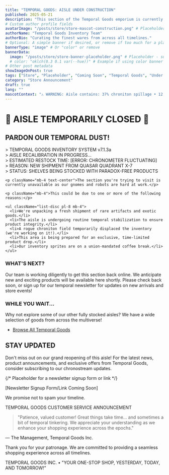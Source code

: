 ```yaml
---
title: "TEMPORAL GOODS: AISLE UNDER CONSTRUCTION"
published: 2025-05-21
description: "This section of the Temporal Goods emporium is currently being stocked or undergoing temporal recalibration. Please check back soon!"
# Custom author profile fields
avatarImage: "/posts/store/store-mascot-construction.png" # Placeholder - suggest creating a generic store mascot/construction image
authorName: "Temporal Goods Inventory Team"
authorBio: "Curating the finest wares from across all timelines."
# Optional: A simple banner if desired, or remove if too much for a placeholder
bannerType: "image" # Or "color" or remove
bannerData:
  image: "/posts/store/store-banner-placeholder.png" # Placeholder - suggest a generic store banner
  # color: "oklch(0.3 0.1 var(--hue))" # Example if using color banner
# Other post metadata
showImageOnPost: true
tags: ["Store", "Placeholder", "Coming Soon", "Temporal Goods", "Under Construction", "Inventory Update"]
category: "Store Announcement"
draft: true
lang: ""
mascotContext: "⚠️ WARNING: Aisle contains: 37% chroniton spillage • 12 rogue inventory gnomes (unionized) • 1 Schrödinger's stockroom (both empty and full) • 5.7 temporal paradoxes per square foot • 'Grand Opening' scheduled for 12/32/28042 (maybe)"
---
```



<div className="card-base2 p-6 mb-6 border-4 border-yellow-500 dark:border-yellow-600">
  <h1 className="text-3xl font-bold text-yellow-600 dark:text-yellow-500 text-center mb-4">🚧 AISLE TEMPORARILY CLOSED 🚧</h1>
  
  <div className="w-full flex justify-center mb-6">
    <div className="relative w-1/2 md:w-1/3 aspect-square">
      <ImageWrapper
        src="/posts/store/store-mascot-construction.png"
        alt="Temporal Goods - Under Construction"
        class="w-full h-full object-contain"
      />
    </div>
  </div>
  
  <h2 className="text-xl font-bold text-center mb-4">PARDON OUR TEMPORAL DUST!</h2>
  
  <div className="text-lg text-gray-700 dark:text-neutral-300 mb-6">
    <p className="font-mono border border-gray-300 dark:border-gray-700 p-4 mb-4 bg-black text-yellow-400">
      > TEMPORAL GOODS INVENTORY SYSTEM v7.1.3a<br/>
      > AISLE RECALIBRATION IN PROGRESS...<br/>
      > ESTIMATED RESTOCK TIME: [ERROR: CHRONOMETER FLUCTUATING]<br/>
      > REASON: NEW SHIPMENT FROM QUASAR QUADRANT X-7<br/>
      > STATUS: SHELVES BEING STOCKED WITH PARADOX-FREE PRODUCTS
    </p>
    
    <p className="mb-4 text-center">The section you're trying to visit is currently unavailable as our gnomes and robots are hard at work.</p>
    
    <p className="mb-4">This could be due to one or more of the following reasons:</p>
    
    <ul className="list-disc pl-8 mb-4">
      <li>We're unpacking a fresh shipment of rare artifacts and exotic goods.</li>
      <li>The aisle is undergoing routine temporal stabilization to ensure product integrity.</li>
      <li>A rogue chroniton field temporarily displaced the inventory (we're working on it!).</li>
      <li>This area is being prepared for an exclusive, time-limited product drop.</li>
      <li>Our inventory sprites are on a union-mandated coffee break.</li>
    </ul>
  </div>
  
  <div className="bg-blue-100 dark:bg-blue-900 p-4 rounded-lg mb-6">
    <h3 className="font-bold text-lg mb-2">WHAT'S NEXT?</h3>
    <p>Our team is working diligently to get this section back online. We anticipate new and exciting products will be available here shortly. Please check back soon, or sign up for our temporal newsletter for updates on new arrivals and store events!</p>
  </div>
  
  <div className="border-t border-gray-300 dark:border-gray-700 pt-4 mb-6">
    <h3 className="font-bold text-lg mb-2">WHILE YOU WAIT...</h3>
    <p>Why not explore some of our other fully stocked aisles? We have a wide selection of goods from across the multiverse!</p>
    <ul className="list-disc pl-8 mt-2">
      <li><a href="/store/" className="text-[oklch(0.5_0.3_var(--hue))] hover:underline">Browse All Temporal Goods</a></li>
    </ul>
  </div>
</div>

<div className="card-base2 p-6 mb-6">
  <h2 className="text-xl font-bold mb-4">STAY UPDATED</h2>
  
  <p className="mb-4">Don't miss out on our grand reopening of this aisle! For the latest news, product announcements, and exclusive offers from Temporal Goods, consider subscribing to our chronostream updates.</p>
  
  {/* Placeholder for a newsletter signup form or link */}
  <div className="bg-gray-100 dark:bg-gray-800 p-4 rounded-lg text-center">
    <p className="font-semibold">[Newsletter Signup Form/Link Coming Soon]</p>
    <p className="text-sm italic mt-1">We promise not to spam your timeline.</p>
  </div>
</div>

<div className="font-jetbrains-mono pl-10 pr-10 py-10 rounded-xl bg-[oklch(0.95_0.025_var(--hue))] dark:bg-[oklch(0.25_0.025_var(--hue))] transition shadow-lg mb-8 overflow-hidden relative">
  <p className="italic text-gray-700 dark:text-neutral-400 text-center">TEMPORAL GOODS CUSTOMER SERVICE ANNOUNCEMENT</p>
  
  <blockquote className="mt-4 text-xl text-[oklch(0.35_0.05_var(--hue))] dark:text-[oklch(0.85_0.05_var(--hue))]">
    "Patience, valued customer! Great things take time... and sometimes a bit of temporal tinkering. We appreciate your understanding as we enhance your shopping experience across the epochs."
  </blockquote>
  
  <div className="mt-6 pb-4 text-right font-bold text-gray-700 dark:text-neutral-400">
    — The Management, Temporal Goods Inc.
  </div>
</div>

<div className="card-base2 p-6 mt-10 border-t border-gray-300 dark:border-gray-700">
  <p className="text-sm text-gray-500 dark:text-gray-400 text-center">Thank you for your patronage. We are committed to providing a seamless shopping experience across all timelines.</p>
  
  <p className="text-sm text-gray-500 dark:text-gray-400 text-center mt-2">TEMPORAL GOODS INC. • "YOUR ONE-STOP SHOP, YESTERDAY, TODAY, AND TOMORROW!"</p>
</div>